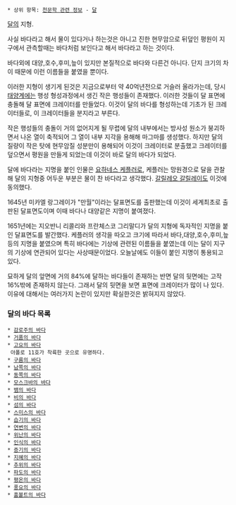  * 상위 항목: [[천문학 관련 정보]] - [[달]]

[[달]]의 지형.

사실 바다라고 해서 물이 있다거나 하는것은 아니고 진한 현무암으로 뒤덮인 평원이 지구에서 관측할때는 바다처럼 보인다고 해서 바다라고 하는 것이다.

바다외에 대양,호수,후미,늪이 있지만 본질적으로 바다와 다른건 아니다. 단지 크기의 차이 때문에 이런 이름들을 붙였을 뿐이다.

이러한 지형이 생기게 된것은 지금으로부터 약 40억년전으로 거슬러 올라가는데, 당시 [[태양계]]에는 행성 형성과정에서 생긴 작은 행성들이 존재했다. 이러한 것들이 달 표면에 충돌해 달 표면에 크레이터를 만들었다. 이것이 달의 바다를 형성하는데 기초가 된 크레이터들로, 이 크레이터들을 분지라고 부른다.

작은 행성들의 충돌이 거의 없어지게 될 무렵에 달의 내부에서는 방사성 원소가 붕괴하면서 나온 열이 축적되어 그 열이 내부 지각을 용해해 마그마를 생성했다. 하지만 달의 질량이 작은 탓에 현무암질 성분만이 용해되어 이것이 크레이터로 분출했고 크레이터를 덮으면서 평원을 만들게 되었는데 이것이 바로 달의 바다가 되었다.

달에 바다라는 지명을 붙인 인물은 [[요하네스 케플러]]로, 케플러는 망원경으로 달을 관찰해 달의 지형중 어두운 부분은 물이 찬 바다라고 생각했다. [[갈릴레오 갈릴레이]]도 이것에 동의했다.

1645년 미카엘 랑그레이가 "만월"이라는 달표면도를 출판했는데 이것이 세계최초로 출판된 달표면도이며 이때 바다나 대양같은 지명이 붙여졌다.

1651년에는 지오반니 리콜리와 프란체스코 그리말디가 달의 지형에 독자적인 지명을 붙인 달표면도를 발간했다. 케플러의 생각을 따오고 크기에 따라서 바다,대양,호수,후미,늪등의 지명을 붙였으며 특히 바다에는 기상에 관련된 이름들을 붙였는데 이는 달이 지구의 기상에 연관되어 있다는 사상때문이었다. 오늘날에도 이들이 붙인 지명이 통용되고 있다.

묘하게 달의 앞면에 거의 84%에 달하는 바다들이 존재하는 반면 달의 뒷면에는 고작 16%밖에 존재하지 않는다. 그래서 달의 뒷면을 보면 표면에 크레이터가 많이 나 있다. 이유에 대해서는 여러가지 논란이 있지만 확실한것은 밝혀지지 않았다.

===  달의 바다 목록 ===
 * [[감로주의 바다]]
 * [[거품의 바다]]
 * [[고요의 바다]]
  아폴로 11호가 착륙한 곳으로 유명하다.
 * [[구름의 바다]]
 * [[남쪽의 바다]]
 * [[동쪽의 바다]]
 * [[모스크바의 바다]]
 * [[뱀의 바다]]
 * [[비의 바다]]
 * [[섬의 바다]]
 * [[스미스의 바다]]
 * [[습기의 바다]]
 * [[연변의 바다]]
 * [[위난의 바다]]
 * [[인식의 바다]]
 * [[증기의 바다]]
 * [[지혜의 바다]]
 * [[추위의 바다]]
 * [[파도의 바다]]
 * [[평온의 바다]]
 * [[풍요의 바다]]
 * [[훔볼트의 바다]]
